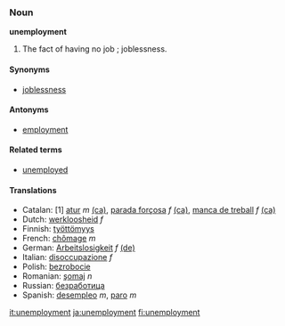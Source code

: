 ===Noun===
'''unemployment'''

#The fact of having no job<!--pertinent?, which may cause late [[filial life]]-->; joblessness.

====Synonyms====
*[[joblessness]]

====Antonyms====
*[[employment]]

====Related terms====
*[[unemployed]]

====Translations====
*Catalan: [1] [[atur]] ''m'' [[:ca:atur|(ca)]], [[parada forçosa]] ''f'' [[:ca:parada forçosa|(ca)]], [[manca de treball]] ''f'' [[:ca:manca de treball|(ca)]]
*Dutch: [[werkloosheid]] ''f''
*Finnish: [[työttömyys]]
*French: [[chômage]] ''m''
*German: [[Arbeitslosigkeit]] ''f'' [[:de:Arbeitslosigkeit|(de)]] 
*Italian: [[disoccupazione]] ''f''
*Polish: [[bezrobocie]]
*Romanian: [[şomaj]] ''n''
*Russian: [[безработица]]
*Spanish: [[desempleo]] ''m'', [[paro]] ''m''
[[it:unemployment]]
[[ja:unemployment]]
[[fi:unemployment]]